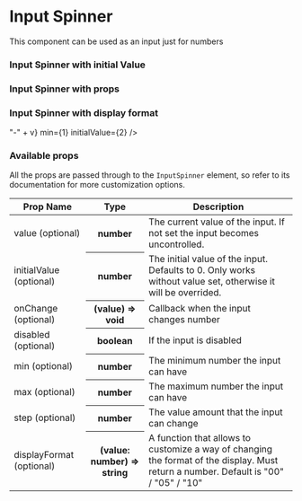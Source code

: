 
<Meta title="Components/InputSpinner" />

# Input Spinner

This component can be used as an input just for numbers

<Preview>
  <Story name="InputSpinner">
    <InputSpinner />
  </Story>
</Preview>

### Input Spinner with initial Value

<Preview>
  <Story name="InputSpinnerWithInitialValue">
    <InputSpinner initialValue={7} />
  </Story>
</Preview>

### Input Spinner with props

<Preview>
  <Story name="InputSpinnerWithProps">
    <InputSpinnerStoryWithProps />
  </Story>
</Preview>

### Input Spinner with display format

<Preview>
  <Story name="InputSpinnerWithDisplayFormat">
    <InputSpinner displayFormat={v => "-" + v} min={1} initialValue={2} />
  </Story>
</Preview>

### Available props

All the props are passed through to the `InputSpinner` element, so refer to its documentation for more customization options.

<table width="100%">
  <thead>
    <tr>
      <th>Prop Name</th>
      <th>Type</th>
      <th>Description</th>
    </tr>
  </thead>
  <tbody>
    <tr>
      <td>value (optional)</td>
      <th>number</th>
      <td>The current value of the input. If not set the input becomes uncontrolled.</td>
    </tr>
    <tr>
      <td>initialValue (optional)</td>
      <th>number</th>
      <td>
        The initial value of the input. Defaults to 0. Only works without value set, otherwise it
        will be overrided.
      </td>
    </tr>
    <tr>
      <td>onChange (optional)</td>
      <th>(value) => void</th>
      <td>Callback when the input changes number</td>
    </tr>
    <tr>
      <td>disabled (optional)</td>
      <th>boolean</th>
      <td>If the input is disabled</td>
    </tr>
    <tr>
      <td>min (optional)</td>
      <th>number</th>
      <td>The minimum number the input can have</td>
    </tr>
    <tr>
      <td>max (optional)</td>
      <th>number</th>
      <td>The maximum number the input can have</td>
    </tr>
    <tr>
      <td>step (optional)</td>
      <th>number</th>
      <td>The value amount that the input can change</td>
    </tr>
    <tr>
      <td>displayFormat (optional)</td>
      <th>(value: number) => string</th>
      <td>
        A function that allows to customize a way of changing the format of the display. Must return
        a number. Default is "00" / "05" / "10"
      </td>
    </tr>
  </tbody>
</table>
